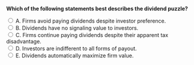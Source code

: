 ::: {.question-block}

<form onsubmit="event.preventDefault(); checkAnswer('module10_mcq_q70')" data-correct-answer="C">
<strong style="display: block;">Which of the following statements best describes the dividend puzzle?</strong>

<label><input type="radio" name="module10_mcq_q70" value="A"> A. Firms avoid paying dividends despite investor preference.</label><br>
<label><input type="radio" name="module10_mcq_q70" value="B"> B. Dividends have no signaling value to investors.</label><br>
<label><input type="radio" name="module10_mcq_q70" value="C"> C. Firms continue paying dividends despite their apparent tax disadvantage.</label><br>
<label><input type="radio" name="module10_mcq_q70" value="D"> D. Investors are indifferent to all forms of payout.</label><br>
<label><input type="radio" name="module10_mcq_q70" value="E"> E. Dividends automatically maximize firm value.</label><br>
</form>

<div id="feedback-module10_mcq_q70" class="feedback" data-status="" style="display:none;">
✅ C is correct. The dividend puzzle refers to the continued popularity of dividends even though they are often less tax-efficient than share repurchases.
</div>

:::
